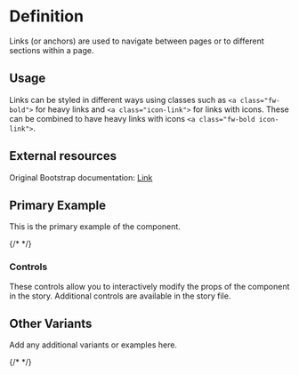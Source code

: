 

<Meta title="Badge" of={BadgeStories} />

# Definition

Links (or anchors) are used to navigate between pages or to different sections within a page.

## Usage

Links can be styled in different ways using classes such as `<a class="fw-bold">` for heavy links and `<a class="icon-link">` for links with icons. These can be combined to have heavy links with icons `<a class="fw-bold icon-link">`.

## External resources

Original Bootstrap documentation: [Link](https://getbootstrap.com/docs/5.3/utilities/link/)

## Primary Example

This is the primary example of the component.

{/* <Canvas of={LinksStories.DefaultLink} /> */}

### Controls

These controls allow you to interactively modify the props of the component in the story. Additional controls are available in the story file.

<Controls />

## Other Variants

Add any additional variants or examples here.

{/* <Canvas of={LinksStories.HeavyLink} />
<Canvas of={LinksStories.HeavyLinkExternal} />
<Canvas of={LinksStories.LinkExternal} /> */}
